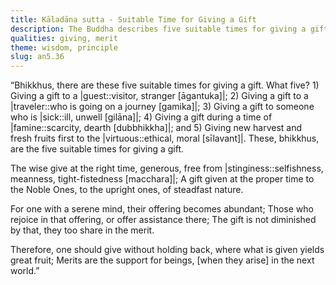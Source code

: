 ```yaml
---
title: Kāladāna sutta - Suitable Time for Giving a Gift
description: The Buddha describes five suitable times for giving a gift - to a guest, traveler, sick person, during famine, and to the virtuous.
qualities: giving, merit
theme: wisdom, principle
slug: an5.36
---
```


“Bhikkhus, there are these five suitable times for giving a gift. What five? 1) Giving a gift to a |guest::visitor, stranger [āgantuka]|; 2) Giving a gift to a |traveler::who is going on a journey [gamika]|; 3) Giving a gift to someone who is |sick::ill, unwell [gilāna]|; 4) Giving a gift during a time of |famine::scarcity, dearth [dubbhikkha]|; and 5) Giving new harvest and fresh fruits first to the |virtuous::ethical, moral [sīlavant]|. These, bhikkhus, are the five suitable times for giving a gift.

The wise give at the right time,
generous, free from |stinginess::selfishness, meanness, tight-fistedness [macchara]|;
A gift given at the proper time to the Noble Ones,
to the upright ones, of steadfast nature.

For one with a serene mind,
their offering becomes abundant;
Those who rejoice in that offering,
or offer assistance there;
The gift is not diminished by that,
they too share in the merit.

Therefore, one should give without holding back,
where what is given yields great fruit;
Merits are the support for beings,
[when they arise] in the next world.”
